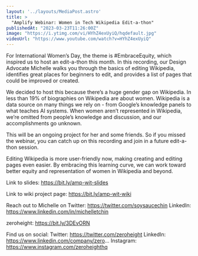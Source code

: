 ```yaml
---
layout: '../layouts/MediaPost.astro'
title: >
  "Amplify Webinar: Women in Tech Wikipedia Edit-a-thon"
publishedAt: "2023-03-23T11:26:00Z"
image: "https://i.ytimg.com/vi/HYhZ4exUyiQ/hqdefault.jpg"
videoUrl: "https://www.youtube.com/watch?v=HYhZ4exUyiQ"
---
```

For International Women’s Day, the theme is #EmbraceEquity, which inspired us to host an edit-a-thon this month. In this recording, our Design Advocate Michelle walks you through the basics of editing Wikipedia, identifies great places for beginners to edit, and provides a list of pages that could be improved or created. 

We decided to host this because there’s a huge gender gap on Wikipedia. In less than 19% of biographies on Wikipedia are about women. Wikipedia is a data source on many things we rely on - from Google’s knowledge panels to what teaches AI systems. When women aren’t represented in Wikipedia, we’re omitted from people’s knowledge and discussion, and our accomplishments go unknown.

This will be an ongoing project for her and some friends. So if you missed the webinar, you can catch up on this recording and join in a future edit-a-thon session. 

Editing Wikipedia is more user-friendly now, making creating and editing pages even easier. By embracing this learning curve, we can work toward better equity and representation of women in Wikipedia and beyond.

Link to slides: https://bit.ly/amp-wit-slides

Link to wiki project page: https://bit.ly/amp-wit-wiki

Reach out to Michelle on Twitter: https://twitter.com/soysaucechin
LinkedIn: https://www.linkedin.com/in/michelletchin

zeroheight: https://bit.ly/3DEvORN

Find us on social:
Twitter: https://twitter.com/zeroheight
LinkedIn: https://www.linkedin.com/company/zero...
Instagram: https://www.instagram.com/zeroheighthq
